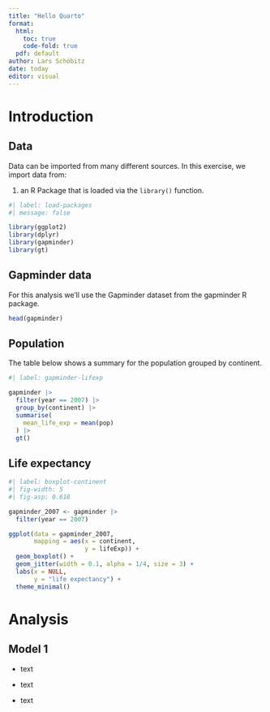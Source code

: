 ```yaml
---
title: "Hello Quarto"
format: 
  html:
    toc: true
    code-fold: true
  pdf: default
author: Lars Schöbitz 
date: today
editor: visual
---
```


# Introduction

## Data

Data can be imported from many different sources. In this exercise, we import data from:

1.  an R Package that is loaded via the `library()` function.

```r
#| label: load-packages
#| message: false

library(ggplot2)
library(dplyr)
library(gapminder)
library(gt)
```

## Gapminder data

For this analysis we'll use the Gapminder dataset from the gapminder R package.

```r
head(gapminder)
```

## Population

The table below shows a summary for the population grouped by continent.

```r
#| label: gapminder-lifexp

gapminder |> 
  filter(year == 2007) |> 
  group_by(continent) |>
  summarise(
    mean_life_exp = mean(pop)
  ) |> 
  gt() 

```

## Life expectancy

```r
#| label: boxplot-continent
#| fig-width: 5
#| fig-asp: 0.618

gapminder_2007 <- gapminder |> 
  filter(year == 2007)

ggplot(data = gapminder_2007, 
       mapping = aes(x = continent, 
                     y = lifeExp)) +
  geom_boxplot() +
  geom_jitter(width = 0.1, alpha = 1/4, size = 3) +
  labs(x = NULL,
       y = "life expectancy") +
  theme_minimal() 

```

# Analysis

## Model 1

-   text

-   text

-   text
